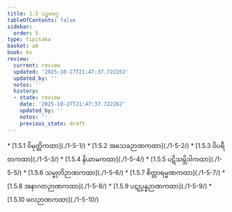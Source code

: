 ```yaml
---
title: 1.5 ပဉ္စမဝဂ္ဂ
tableOfContents: false
sidebar:
  order: 5
type: tipitaka
basket: ab
book: kv
review:
  current: review
  updated: '2025-10-27T21:47:37.722262'
  updated_by: ''
  notes: ''
  history:
  - state: review
    date: '2025-10-27T21:47:37.722262'
    updated_by: ''
    notes: ''
    previous_state: draft
---
```



<ReviewStatus review={frontmatter.review} showDetails={true} />

<HypothesisAnnotation frontmatter={frontmatter} />

<DynamicBreadcrumb />



<TableOfContents book="kv" section="1.5">
* [1.5.1 ဝိမုတ္တိကထာ](./1-5-1/)
* [1.5.2 အသေခဉာဏကထာ](./1-5-2/)
* [1.5.3 ဝိပရီတကထာ](./1-5-3/)
* [1.5.4 နိယာမကထာ](./1-5-4/)
* [1.5.5 ပဋိသမ္ဘိဒါကထာ](./1-5-5/)
* [1.5.6 သမ္မုတိဉာဏကထာ](./1-5-6/)
* [1.5.7 စိတ္တာရမ္မဏကထာ](./1-5-7/)
* [1.5.8 အနာဂတဉာဏကထာ](./1-5-8/)
* [1.5.9 ပဋုပ္ပန္နဉာဏကထာ](./1-5-9/)
* [1.5.10 ဖလဉာဏကထာ](./1-5-10/)
</TableOfContents>